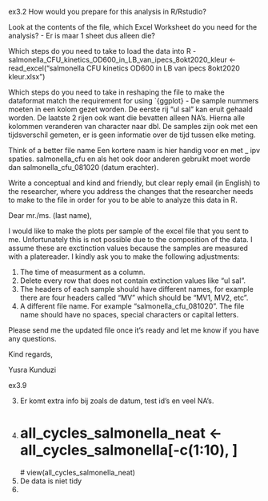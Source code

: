 
ex3.2
How would you prepare for this analysis in R/Rstudio?

Look at the contents of the file, which Excel Worksheet do you need for the analysis?
  - Er is maar 1 sheet dus alleen die?

Which steps do you need to take to load the data into R
  -   salmonella_CFU_kinetics_OD600_in_LB_van_ipecs_8okt2020_kleur <- read_excel("salmonella CFU kinetics OD600 in        LB van ipecs 8okt2020 kleur.xlsx")

Which steps do you need to take in reshaping the file to make the dataformat match the requirement for using `{ggplot}
  - De sample nummers moeten in een kolom gezet worden. De eerste rij "ul sal" kan eruit gehaald worden. De laatste 2 rijen ook want die bevatten alleen NA's. Hierna alle kolommen veranderen van character naar dbl. De samples zijn ook met een tijdsverschil gemeten, er is geen informatie over de tijd tussen elke meting.


Think of a better file name
Een kortere naam is hier handig voor en met _ ipv spaties. salmonella_cfu en als het ook door anderen gebruikt moet worde dan salmonella_cfu_081020 (datum erachter).


Write a conceptual and kind and friendly, but clear reply email (in English) to the researcher, where you address the changes that the researcher needs to make to the file in order for you to be able to analyze this data in R.

  Dear mr./ms. (last name),
  
  I would like to make the plots per sample of the excel file that you sent to me. Unfortunately this is not          possible due to the composition of the data. I assume these are exctinction values because the samples are          measured with a platereader. I kindly ask you to make the following adjustments:
  
  1. The time of measurment as a column.
  2. Delete every row that does not contain extinction values like "ul sal". 
  3. The headers of each sample should have different names, for example there are four headers called "MV" which     should be "MV1, MV2, etc". 
  4. A different file name. For example "salmonella_cfu_081020". The file name should have no spaces, special         characters or capital letters. 
  
  Please send me the updated file once it's ready and let me know if you have any questions.
  
  Kind regards,
  
  Yusra Kunduzi
  

ex3.9

3. Er komt extra info bij zoals de datum, test id's en veel NA's.
4. # all_cycles_salmonella_neat <- all_cycles_salmonella[-c(1:10), ]
  # view(all_cycles_salmonella_neat)
5. De data is niet tidy
6. 
